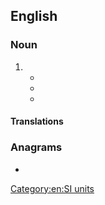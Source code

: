 {{also|zetta-meter}}
==English==
{{rfv|en}}
===Noun===
{{en-noun}}

# {{alternative spelling of|zettametre|from=US|lang=en}}
#* {{quote-book|year=2015|title=No Wonder You Wonder!: Great Inventions and Scientific Mysteries|author=Claude Phipps |page=|lang=en |ISBN=3319216805|passage=On the other extreme, our galaxy (we call it the Milky Way) is about 0.9 Zm ('''Zettameters''', 100 million trillion meters) in diameter.}}
#* {{quote-book|year=2016|title=Mathematical Excursions |author=Richard N. Aufmann, ‎Joanne Lockwood, ‎Richard D. Nation |page=364|lang=en |ISBN=1337516198|passage=What is the speed of light in Zm ('''zettameters''') per second? }}
#* {{quote-book|year=2017 |title=Modern Nuclear Chemistry |author=Walter D. Loveland, ‎David J. Morrissey, ‎Glenn T. Seaborg |page=2|lang=en |ISBN=0470906731|passage=The size scale for the nuclear chemistry laboratory ranges from zeptometers (10<sup>−21</sup> m) to zettameters (10<sup>21</sup> m).}}

====Translations====
{{trans-see|zettametre}}

===Anagrams===
* {{anagrams|en|a=aeeemrtttz|zettametre}}

[[Category:en:SI units]]